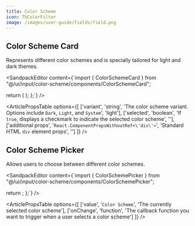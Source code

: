 ```yaml
---
title: Color Scheme
icon: TbColorFilter
image: /images/user-guide/fields/field.png
---
```


## Color Scheme Card

Represents different color schemes and is specially tailored for light and dark themes. 

<ArticleTabs label1="Usage" label2="Props">
<ArticleTab>

<SandpackEditor content={`import { ColorSchemeCard } from "@/ui/input/color-scheme/components/ColorSchemeCard";

  return (
      <ColorSchemeCard
      variant="Dark"
      selected={true}
      />
  );
};`} />

</ArticleTab>

<ArticleTab>

<ArticlePropsTable options={[
  ['variant', 'string', 'The color scheme variant. Options include `Dark`, `Light`, and `System`', 'light'],
  ['selected', 'boolean', 'If `true`, displays a checkmark to indicate the selected color scheme', ''],
  ['additional props', '`React.ComponentPropsWithoutRef<\'div\'>`', 'Standard HTML `div` element props', '']
]} />

</ArticleTab>

</ArticleTabs>

## Color Scheme Picker 

Allows users to choose between different color schemes.

<ArticleTabs label1="Usage" label2="Props">
<ArticleTab>

<SandpackEditor content={`import { ColorSchemePicker } from "@/ui/input/color-scheme/components/ColorSchemePicker";

  return <ColorSchemePicker
  value="Dark"
  onChange
  />;
};`} />

</ArticleTab>

<ArticleTab>

<ArticlePropsTable options={[
  ['value', '`Color Scheme`', 'The currently selected color scheme'],
  ['onChange', 'function', 'The callback function you want to trigger when a user selects a color scheme']
]} />

</ArticleTab>

</ArticleTabs>

<ArticleEditContent></ArticleEditContent>